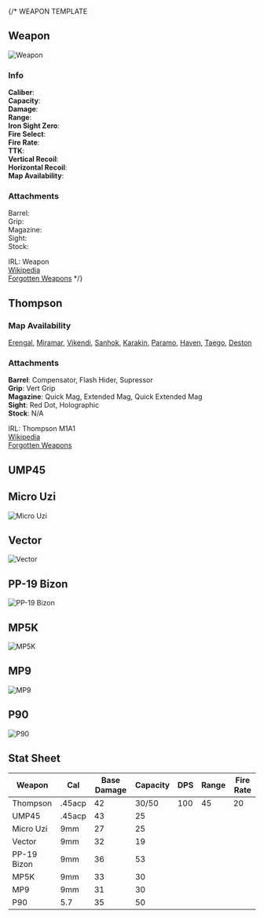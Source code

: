

{/*
WEAPON TEMPLATE

## Weapon

![Weapon](/img/weapons/main/Weapon.png)

### Info

**Caliber**:  
**Capacity**:  
**Damage**:  
**Range**:  
**Iron Sight Zero**:  
**Fire Select**:  
**Fire Rate**:  
**TTK**:  
**Vertical Recoil**:  
**Horizontal Recoil**:  
**Map Availability**:  

### Attachments

Barrel:  
Grip:  
Magazine:  
Sight:  
Stock:  

IRL: Weapon  
[Wikipedia](http://wikipedia.com)  
[Forgotten Weapons](https://www.forgottenweapons.com)
*/}

## Thompson

<Weapon weaponName="Thompson"/>

### Map Availability

[Erengal](/maps/erengal),
[Miramar](/maps/miramar),
[Vikendi](/maps/vikendi),
[Sanhok](/maps/sanhok),
[Karakin](/maps/karakin),
[Paramo](/maps/paramo),
[Haven](/maps/haven),
[Taego](/maps/taego),
[Deston](/maps/deston)  

### Attachments

**Barrel**: Compensator, Flash Hider, Supressor  
**Grip**: Vert Grip  
**Magazine**: Quick Mag, Extended Mag, Quick Extended Mag  
**Sight**: Red Dot, Holographic  
**Stock**: N/A  

IRL: Thompson M1A1  
[Wikipedia](https://en.wikipedia.org/wiki/Thompson_submachine_gun)  
[Forgotten Weapons](https://www.forgottenweapons.com/the-iconic-american-ww2-thompson-the-m1a1/)  

## UMP45

<Weapon weaponName="UMP45"/>

## Micro Uzi

![Micro Uzi](/img/weapons/main/Item_Weapon_UZI_C_h.png)

## Vector

![Vector](/img/weapons/main/Item_Weapon_Vector_C_h.png)

## PP-19 Bizon

![PP-19 Bizon](/img/weapons/main/Item_Weapon_BizonPP19_C_h.png)

## MP5K

![MP5K](/img/weapons/main/Item_Weapon_MP5K_C_h.png)

## MP9

![MP9](/img/weapons/main/Item_Weapon_MP9_C_h.png)

## P90

![P90](/img/weapons/main/Item_Weapon_P90_C_h.png)

## Stat Sheet

| Weapon | Cal | Base Damage | Capacity | DPS | Range | Fire Rate |
| ------ | --- | ----------- | -------- | --- | ----- | --------- |
| Thompson | .45acp | 42 | 30/50 | 100 | 45 | 20 |
| UMP45 | .45acp | 43 | 25 |
| Micro Uzi | 9mm | 27 | 25 |
| Vector | 9mm | 32 | 19 |
| PP-19 Bizon | 9mm | 36 | 53 |
| MP5K | 9mm | 33 | 30 |
| MP9 | 9mm | 31 | 30 |
| P90 | 5.7 | 35 | 50 |